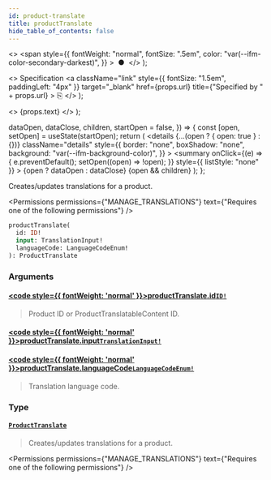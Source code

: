 ```yaml
---
id: product-translate
title: productTranslate
hide_table_of_contents: false
---
```


  <>
    <span
      style={{
        fontWeight: "normal",
        fontSize: ".5em",
        color: "var(--ifm-color-secondary-darkest)",
      }}
    >
      &nbsp;●&nbsp;
    </span>
  </>
);

  <>
    Specification
    <a
      className="link"
      style={{ fontSize: "1.5em", paddingLeft: "4px" }}
      target="\_blank"
      href={props.url}
      title={"Specified by " + props.url}
    >
      ⎘
    </a>
  </>
);

  <>
    <span className={props.class}>{props.text}</span>
  </>
);


  dataOpen,
  dataClose,
  children,
  startOpen = false,
}) => {
  const [open, setOpen] = useState(startOpen);
  return (
    <details
      {...(open ? { open: true } : {})}
      className="details"
      style={{
        border: "none",
        boxShadow: "none",
        background: "var(--ifm-background-color)",
      }}
    >
      <summary
        onClick={(e) => {
          e.preventDefault();
          setOpen((open) => !open);
        }}
        style={{ listStyle: "none" }}
      >
        {open ? dataOpen : dataClose}
      </summary>
      {open && children}
    </details>
  );
};

Creates/updates translations for a product.

<Permissions
  permissions={"MANAGE_TRANSLATIONS"}
  text={"Requires one of the following permissions"}
/>

```graphql
productTranslate(
  id: ID!
  input: TranslationInput!
  languageCode: LanguageCodeEnum!
): ProductTranslate
```

### Arguments

#### [<code style={{ fontWeight: 'normal' }}>productTranslate.<b>id</b></code>](#)<Bullet />[`ID!`](../../../api-reference/miscellaneous/scalars/id) <Badge class="badge badge--secondary" text="non-null"/> <Badge class="badge badge--secondary" text="scalar"/>

> Product ID or ProductTranslatableContent ID.

#### [<code style={{ fontWeight: 'normal' }}>productTranslate.<b>input</b></code>](#)<Bullet />[`TranslationInput!`](../../../api-reference/miscellaneous/inputs/translation-input) <Badge class="badge badge--secondary" text="non-null"/> <Badge class="badge badge--secondary" text="input"/>

>

#### [<code style={{ fontWeight: 'normal' }}>productTranslate.<b>languageCode</b></code>](#)<Bullet />[`LanguageCodeEnum!`](../../../api-reference/miscellaneous/enums/language-code-enum) <Badge class="badge badge--secondary" text="non-null"/> <Badge class="badge badge--secondary" text="enum"/>

> Translation language code.

### Type

#### [`ProductTranslate`](../../../api-reference/products/objects/product-translate) <Badge class="badge badge--secondary" text="object"/>

> Creates/updates translations for a product.

<Permissions
  permissions={"MANAGE_TRANSLATIONS"}
  text={"Requires one of the following permissions"}
/>

